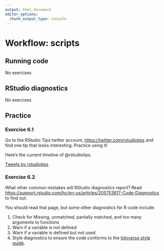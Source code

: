 ```yaml
---
output: html_document
editor_options:
  chunk_output_type: console
---
```


# Workflow: scripts

## Running code

No exercises

## RStudio diagnostics

No exercises

## Practice

### Exercise <span class="exercise-number">6.1</span> {.unnumbered .exercise}

<div class="question">
Go to the RStudio Tips twitter account, <https://twitter.com/rstudiotips> and find one tip that looks interesting. Practice using it!
</div>

<div class="answer">

Here's the current timeline of \@rstudiotips.

<a class="twitter-timeline" href="https://twitter.com/rstudiotips?ref_src=twsrc%5Etfw">Tweets by rstudiotips</a> <script async src="https://platform.twitter.com/widgets.js" charset="utf-8"></script>

</div>

### Exercise <span class="exercise-number">6.2</span> {.unnumbered .exercise}

<div class="question">
What other common mistakes will RStudio diagnostics report?
Read <https://support.rstudio.com/hc/en-us/articles/205753617-Code-Diagnostics> to find out.
</div>

<div class="answer">

You should read that page, but some other diagnostics for R code include:

1.  Check for Missing, unmatched, partially matched, and too many arguments to functions
1.  Warn if a variable is not defined
1.  Warn if a variable is defined but not used
1.  Style diagnostics to ensure the code conforms to the [tidyverse style guide](http://adv-r.had.co.nz/Style.html).

</div>
